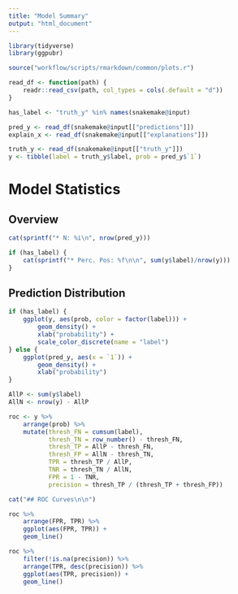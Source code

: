 ```yaml
---
title: "Model Summary"
output: "html_document"
---
```


```r
library(tidyverse)
library(ggpubr)

source("workflow/scripts/rmarkdown/common/plots.r")

read_df <- function(path) {
    readr::read_csv(path, col_types = cols(.default = "d"))
}

has_label <- "truth_y" %in% names(snakemake@input)

pred_y <- read_df(snakemake@input[["predictions"]])
explain_x <- read_df(snakemake@input[["explanations"]])

```


```r
truth_y <- read_df(snakemake@input[["truth_y"]])
y <- tibble(label = truth_y$label, prob = pred_y$`1`)
```


# Model Statistics

## Overview

```r

cat(sprintf("* N: %i\n", nrow(pred_y)))

if (has_label) {
    cat(sprintf("* Perc. Pos: %f\n\n", sum(y$label)/nrow(y)))
}
```

## Prediction Distribution

```r
if (has_label) {
    ggplot(y, aes(prob, color = factor(label))) +
        geom_density() +
        xlab("probability") +
        scale_color_discrete(name = "label")
} else {
    ggplot(pred_y, aes(x = `1`)) +
        geom_density() +
        xlab("probability")
}
```

```r

AllP <- sum(y$label)
AllN <- nrow(y) - AllP

roc <- y %>%
    arrange(prob) %>%
    mutate(thresh_FN = cumsum(label),
           thresh_TN = row_number() - thresh_FN,
           thresh_TP = AllP - thresh_FN,
           thresh_FP = AllN - thresh_TN,
           TPR = thresh_TP / AllP,
           TNR = thresh_TN / AllN,
           FPR = 1 - TNR,
           precision = thresh_TP / (thresh_TP + thresh_FP))

```

```r

cat("## ROC Curves\n\n")

roc %>%
    arrange(FPR, TPR) %>%
    ggplot(aes(FPR, TPR)) +
    geom_line()

roc %>%
    filter(!is.na(precision)) %>%
    arrange(TPR, desc(precision)) %>%
    ggplot(aes(TPR, precision)) +
    geom_line()
```
